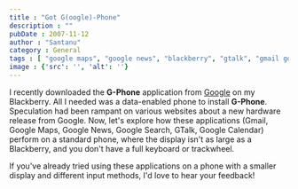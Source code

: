 ```yaml
---
title : "Got G(oogle)-Phone"
description : ""
pubDate : 2007-11-12
author : "Santanu"
category : General
tags : [ "google maps", "google news", "blackberry", "gtalk", "gmail google", "google search", "tech notes", "gphone",]
image : {'src': '', 'alt': ''}
---
```

I recently downloaded the **G-Phone** application from [Google](http://mobile.google.com/) on my Blackberry. All I needed was a data-enabled phone to install **G-Phone**. Speculation had been rampant on various websites about a new hardware release from Google. Now, let's explore how these applications (Gmail, Google Maps, Google News, Google Search, GTalk, Google Calendar) perform on a standard phone, where the display isn't as large as a Blackberry, and you don't have a full keyboard or trackwheel.

If you've already tried using these applications on a phone with a smaller display and different input methods, I'd love to hear your feedback!